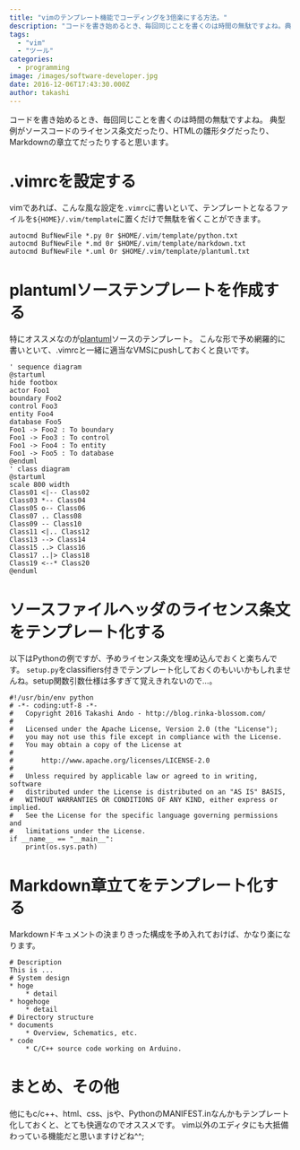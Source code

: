 ```yaml
---
title: "vimのテンプレート機能でコーディングを3倍楽にする方法。"
description: "コードを書き始めるとき、毎回同じことを書くのは時間の無駄ですよね。典型例がソースコードのライセンス条文だったり、HTMLの雛形タグだったり、Markdownの章..."
tags:
  - "vim"
  - "ツール"
categories:
  - programming
image: /images/software-developer.jpg
date: 2016-12-06T17:43:30.000Z
author: takashi
---
```



コードを書き始めるとき、毎回同じことを書くのは時間の無駄ですよね。
典型例がソースコードのライセンス条文だったり、HTMLの雛形タグだったり、Markdownの章立てだったりすると思います。
<h1>.vimrcを設定する</h1>
vimであれば、こんな風な設定を<code>.vimrc</code>に書いといて、テンプレートとなるファイルを<code>${HOME}/.vim/template</code>に置くだけで無駄を省くことができます。
<pre><code class="vim">autocmd BufNewFile *.py 0r $HOME/.vim/template/python.txt
autocmd BufNewFile *.md 0r $HOME/.vim/template/markdown.txt
autocmd BufNewFile *.uml 0r $HOME/.vim/template/plantuml.txt
</code></pre>
<h1>plantumlソーステンプレートを作成する</h1>
特にオススメなのが<a href="http://ja.plantuml.com/sequence.html">plantuml</a>ソースのテンプレート。
こんな形で予め網羅的に書いといて、.vimrcと一緒に適当なVMSにpushしておくと良いです。
<pre><code class="plantuml">' sequence diagram
@startuml
hide footbox
actor Foo1
boundary Foo2
control Foo3
entity Foo4
database Foo5
Foo1 -&gt; Foo2 : To boundary
Foo1 -&gt; Foo3 : To control
Foo1 -&gt; Foo4 : To entity
Foo1 -&gt; Foo5 : To database
@enduml
' class diagram
@startuml
scale 800 width
Class01 &lt;|-- Class02
Class03 *-- Class04
Class05 o-- Class06
Class07 .. Class08
Class09 -- Class10
Class11 &lt;|.. Class12
Class13 --&gt; Class14
Class15 ..&gt; Class16
Class17 ..|&gt; Class18
Class19 &lt;--* Class20
@enduml
</code></pre>
<h1>ソースファイルヘッダのライセンス条文をテンプレート化する</h1>
以下はPythonの例ですが、予めライセンス条文を埋め込んでおくと楽ちんです。
<code>setup.py</code>をclassifiers付きでテンプレート化しておくのもいいかもしれませんね。setup関数引数仕様は多すぎて覚えきれないので…。
<pre><code class="python">#!/usr/bin/env python
# -*- coding:utf-8 -*-
#   Copyright 2016 Takashi Ando - http://blog.rinka-blossom.com/
#
#   Licensed under the Apache License, Version 2.0 (the "License");
#   you may not use this file except in compliance with the License.
#   You may obtain a copy of the License at
#
#       http://www.apache.org/licenses/LICENSE-2.0
#
#   Unless required by applicable law or agreed to in writing, software
#   distributed under the License is distributed on an "AS IS" BASIS,
#   WITHOUT WARRANTIES OR CONDITIONS OF ANY KIND, either express or implied.
#   See the License for the specific language governing permissions and
#   limitations under the License.
if __name__ == "__main__":
    print(os.sys.path)
</code></pre>
<h1>Markdown章立てをテンプレート化する</h1>
Markdownドキュメントの決まりきった構成を予め入れておけば、かなり楽になります。
<pre><code># Description
This is ...
# System design
* hoge
    * detail
* hogehoge
    * detail
# Directory structure
* documents
    * Overview, Schematics, etc.
* code
    * C/C++ source code working on Arduino.
</code></pre>
<h1>まとめ、その他</h1>
他にもc/c++、html、css、jsや、PythonのMANIFEST.inなんかもテンプレート化しておくと、とても快適なのでオススメです。
vim以外のエディタにも大抵備わっている機能だと思いますけどね^^;